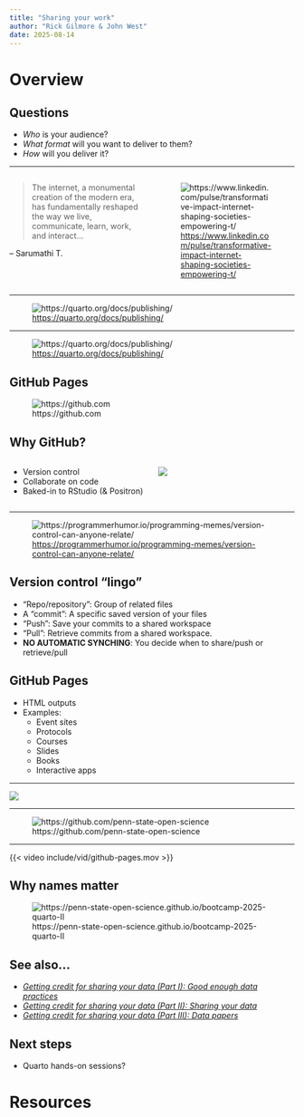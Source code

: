 ```yaml
---
title: "Sharing your work"
author: "Rick Gilmore & John West"
date: 2025-08-14
---
```


# Overview

## Questions

- *Who* is your audience?
- *What format* will you want to deliver to them?
- *How* will you deliver it?

---

:::: {.columns}
::: {.column width=50%}
>The internet, a monumental creation of the modern era, has fundamentally reshaped the way we live, communicate, learn, work, and interact...

-- Sarumathi T.
:::
::: {.column width=50%}
![<https://www.linkedin.com/pulse/transformative-impact-internet-shaping-societies-empowering-t/>](include/img/web-tranformative.png)
:::
::::

---

![<https://quarto.org/docs/publishing/>](include/img/quarto-publishing-1.png)

---

![<https://quarto.org/docs/publishing/>](include/img/quarto-publishing-2.png)

## GitHub Pages

![https://github.com](include/img/github.png)

## Why GitHub?

:::: {.columns}
::: {.column width=50%}
::: {.incremental}
- Version control
- Collaborate on code
- Baked-in to RStudio (& Positron)
:::

:::
::: {.column width=50%}
![](include/img/rstudio-tools-version-control.png)
:::
::::

---

![<https://programmerhumor.io/programming-memes/version-control-can-anyone-relate/>](https://i.programmerhumor.io/2022/07/programmerhumor-io-programming-memes-45c1226714ffa67.jpg)

## Version control "lingo"

- "Repo/repository": Group of related files
- A "commit": A specific saved version of your files
- "Push": Save your commits to a shared workspace
- "Pull": Retrieve commits from a shared workspace.
- **NO AUTOMATIC SYNCHING**: You decide when to share/push or retrieve/pull

## GitHub Pages

- HTML outputs
- Examples:
  - Event sites
  - Protocols
  - Courses
  - Slides
  - Books
  - Interactive apps

---

![](https://quotefancy.com/media/wallpaper/3840x2160/9059967-Leon-Bambrick-Quote-There-are-2-hard-problems-in-computer-science-cache-invalidation.jpg)

---

![https://github.com/penn-state-open-science](include/img/github-penn-state-open-science.png)

---

{{< video include/vid/github-pages.mov >}}

## Why names matter

![https://penn-state-open-science.github.io/bootcamp-2025-quarto-II](include/img/rendered-site-on-github.png)

## See also...

- [*Getting credit for sharing your data (Part I): Good enough data practices*](https://penn-state-open-science.github.io/bootcamp-2025/sessions.html#getting-credit-for-sharing-your-data-part-i-good-enough-data-practices)
- [*Getting credit for sharing your data (Part II): Sharing your data*](https://penn-state-open-science.github.io/bootcamp-2025/sessions.html#getting-credit-for-sharing-your-data-part-ii-sharing-your-data)
- [*Getting credit for sharing your data (Part III): Data papers*](https://penn-state-open-science.github.io/bootcamp-2025/sessions.html#getting-credit-for-sharing-your-data-part-iii-data-papers)

## Next steps

- Quarto hands-on sessions?

# Resources
